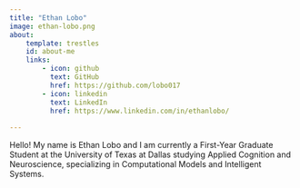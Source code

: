 ```yaml
---
title: "Ethan Lobo"
image: ethan-lobo.png
about:
    template: trestles
    id: about-me 
    links:
        - icon: github
          text: GitHub
          href: https://github.com/lobo017
        - icon: linkedin
          text: LinkedIn
          href: https://www.linkedin.com/in/ethanlobo/
        
---
```


Hello! My name is Ethan Lobo and I am currently a First-Year Graduate Student at the University of Texas at Dallas studying Applied Cognition and Neuroscience, specializing in Computational Models and Intelligent Systems. 
